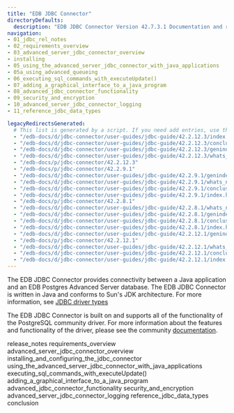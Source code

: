```yaml
---
title: "EDB JDBC Connector"
directoryDefaults:
  description: "EDB JDBC Connector Version 42.7.3.1 Documentation and release notes."
navigation:
- 01_jdbc_rel_notes
- 02_requirements_overview
- 03_advanced_server_jdbc_connector_overview
- installing
- 05_using_the_advanced_server_jdbc_connector_with_java_applications
- 05a_using_advanced_queueing
- 06_executing_sql_commands_with_executeUpdate()
- 07_adding_a_graphical_interface_to_a_java_program
- 08_advanced_jdbc_connector_functionality
- 09_security_and_encryption
- 10_advanced_server_jdbc_connector_logging
- 11_reference_jdbc_data_types

legacyRedirectsGenerated:
  # This list is generated by a script. If you need add entries, use the `legacyRedirects` key.
  - "/edb-docs/d/jdbc-connector/user-guides/jdbc-guide/42.2.12.3/index.html"
  - "/edb-docs/d/jdbc-connector/user-guides/jdbc-guide/42.2.12.3/conclusion.html"
  - "/edb-docs/d/jdbc-connector/user-guides/jdbc-guide/42.2.12.3/genindex.html"
  - "/edb-docs/d/jdbc-connector/user-guides/jdbc-guide/42.2.12.3/whats_new.html"
  - "/edb-docs/p/jdbc-connector/42.2.12.3"
  - "/edb-docs/p/jdbc-connector/42.2.9.1"
  - "/edb-docs/d/jdbc-connector/user-guides/jdbc-guide/42.2.9.1/genindex.html"
  - "/edb-docs/d/jdbc-connector/user-guides/jdbc-guide/42.2.9.1/whats_new.html"
  - "/edb-docs/d/jdbc-connector/user-guides/jdbc-guide/42.2.9.1/conclusion.html"
  - "/edb-docs/d/jdbc-connector/user-guides/jdbc-guide/42.2.9.1/index.html"
  - "/edb-docs/p/jdbc-connector/42.2.8.1"
  - "/edb-docs/d/jdbc-connector/user-guides/jdbc-guide/42.2.8.1/whats_new.html"
  - "/edb-docs/d/jdbc-connector/user-guides/jdbc-guide/42.2.8.1/genindex.html"
  - "/edb-docs/d/jdbc-connector/user-guides/jdbc-guide/42.2.8.1/conclusion.html"
  - "/edb-docs/d/jdbc-connector/user-guides/jdbc-guide/42.2.8.1/index.html"
  - "/edb-docs/d/jdbc-connector/user-guides/jdbc-guide/42.2.12.1/genindex.html"
  - "/edb-docs/p/jdbc-connector/42.2.12.1"
  - "/edb-docs/d/jdbc-connector/user-guides/jdbc-guide/42.2.12.1/whats_new.html"
  - "/edb-docs/d/jdbc-connector/user-guides/jdbc-guide/42.2.12.1/conclusion.html"
  - "/edb-docs/d/jdbc-connector/user-guides/jdbc-guide/42.2.12.1/index.html"
---
```


The EDB JDBC Connector provides connectivity between a Java application and an EDB Postgres Advanced Server database. The EDB JDBC Connector is written in Java and conforms to Sun's JDK architecture. For more information, see [JDBC driver types](03_advanced_server_jdbc_connector_overview/#jdbc-driver-types)

The EDB JDBC Connector is built on and supports all of the functionality of the PostgreSQL community driver. For more information about the features and functionality of the driver, please see the community [documentation](https://jdbc.postgresql.org/documentation).

<div class="toctree" maxdepth="3">

release_notes requirements_overview advanced_server_jdbc_connector_overview installing_and_configuring_the_jdbc_connector using_the_advanced_server_jdbc_connector_with_java_applications executing_sql_commands_with_executeUpdate() adding_a_graphical_interface_to_a_java_program advanced_jdbc_connector_functionality security_and_encryption advanced_server_jdbc_connector_logging reference_jdbc_data_types conclusion

</div>
